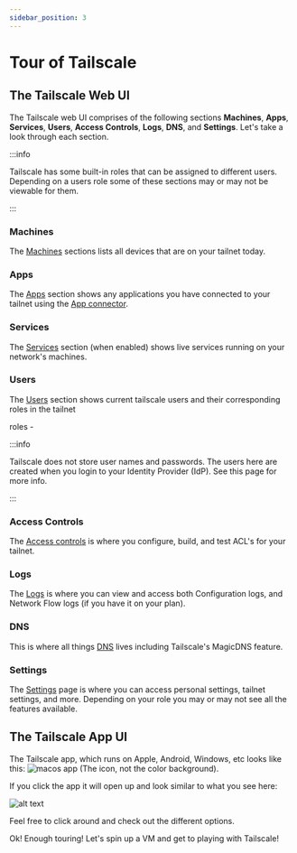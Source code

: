 ```yaml
---
sidebar_position: 3
---
```


# Tour of Tailscale

## The Tailscale Web UI

The Tailscale web UI comprises of the following sections **Machines**, **Apps**, **Services**, **Users**, **Access Controls**, **Logs**, **DNS**, and **Settings**. Let's take a look through each section.


:::info

Tailscale has some built-in roles that can be assigned to different users. Depending on a users role some of these sections may or may  not be viewable for them.

:::

### Machines

The [Machines](https://login.tailscale.com/admin/machines) sections lists all devices that are on your tailnet today.

### Apps

The [Apps](https://login.tailscale.com/admin/apps) section shows any applications you have connected to your tailnet using the [App connector](#).

### Services

The [Services](https://login.tailscale.com/admin/services) section (when enabled) shows live services running on your network's machines. 

### Users

The [Users](https://login.tailscale.com/admin/users) section shows current tailscale users and their corresponding roles in the tailnet

roles -

:::info

Tailscale does not store user names and passwords. The users here are created when you login to your Identity Provider (IdP). See this page for more info.

:::

### Access Controls

The [Access controls](https://login.tailscale.com/admin/acls/file) is where you configure, build, and test ACL's for your tailnet.

### Logs

The [Logs](https://login.tailscale.com/admin/logs) is where you can view and access both Configuration logs, and Network Flow logs (if you have it on your plan).

### DNS

This is where all things [DNS](https://login.tailscale.com/admin/dns) lives including Tailscale's MagicDNS feature.


### Settings

The [Settings](https://login.tailscale.com/admin/settings/general) page is where you can access personal settings, tailnet settings, and more. Depending on your role you may or may not see all the features available.

## The Tailscale App UI

The Tailscale app, which runs on Apple, Android, Windows, etc looks like this: ![macos app](/img/macapp.png) (The icon, not the color background).

If you click the app it will open up and look similar to what you see here:

![alt text](/img/macapp_open.png)

Feel free to click around and check out the different options.

Ok! Enough touring! Let's spin up a VM and get to playing with Tailscale!